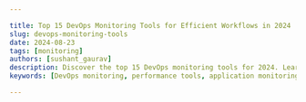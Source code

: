 ```yaml
---

title: Top 15 DevOps Monitoring Tools for Efficient Workflows in 2024
slug: devops-monitoring-tools
date: 2024-08-23
tags: [monitoring]
authors: [sushant_gaurav]
description: Discover the top 15 DevOps monitoring tools for 2024. Learn how to choose and implement the right solution for efficient workflows and improved performance.
keywords: [DevOps monitoring, performance tools, application monitoring, infrastructure monitoring, observability, SigNoz, open-source monitoring]

---
```


<head>
  <script
    type="application/ld+json"
    dangerouslySetInnerHTML={{ __html: JSON.stringify({
  "@context": "https://schema.org",
  "@type": "TechArticle",
  "headline": "Top 15 DevOps Monitoring Tools for Efficient Workflows in 2024",
  "alternativeHeadline": "Comprehensive Guide to Choosing and Implementing DevOps Monitoring Solutions",
  "author": {
    "@type": "Person",
    "name": "Sushant Gaurav"
  },
  "publisher": {
    "@type": "Organization",
    "name": "SigNoz",
    "logo": {
      "@type": "ImageObject",
      "url": "https://signoz.io/img/SigNozLogo-orange.svg"
    }
  },
  "datePublished": "2024-08-23T00:00:00Z",
  "dateModified": "2024-08-23T00:00:00Z",
  "mainEntityOfPage": {
    "@type": "WebPage",
    "@id": "https://signoz.io/guides/devops-monitoring-tools/"
  },
  "description": "Discover the top 15 DevOps monitoring tools for 2024. Learn how to choose and implement the right solution for efficient workflows and improved performance.",
  "keywords": "DevOps monitoring, performance tools, application monitoring, infrastructure monitoring, observability, SigNoz, open-source monitoring",
  "articleSection": "Technology",
  "inLanguage": "en",
  "isPartOf": {
    "@type": "Blog",
    "name": "SigNoz Blog",
    "url": "https://signoz.io/blog/"
  },
  "about": [
    {
      "@type": "Thing",
      "name": "DevOps",
      "description": "A set of practices that combines software development and IT operations"
    },
    {
      "@type": "Thing",
      "name": "Monitoring",
      "description": "The practice of observing and tracking the performance and health of software systems"
    },
    {
      "@type": "Thing",
      "name": "Observability",
      "description": "The ability to measure a system's current state based on the data it generates"
    }
  ],
  "mentions": [
    {
      "@type": "SoftwareApplication",
      "name": "SigNoz",
      "applicationCategory": "Monitoring Platform"
    },
    {
      "@type": "SoftwareApplication",
      "name": "Prometheus",
      "applicationCategory": "Monitoring Tool"
    },
    {
      "@type": "SoftwareApplication",
      "name": "Datadog",
      "applicationCategory": "Monitoring Platform"
    }
  ],
  "mainEntity": {
    "@type": "FAQPage",
    "mainEntity": [
      {
        "@type": "Question",
        "name": "What are the essential features of a good DevOps monitoring tool?",
        "acceptedAnswer": {
          "@type": "Answer",
          "text": "A good DevOps monitoring tool should include real-time data collection and analysis, customizable dashboards, alerting systems, integration capabilities with other DevOps tools, and scalability to handle growing infrastructure needs. Additionally, it should offer features like distributed tracing, log management, and application performance monitoring."
        }
      },
      {
        "@type": "Question",
        "name": "How do open-source monitoring tools compare to proprietary solutions?",
        "acceptedAnswer": {
          "@type": "Answer",
          "text": "Open-source tools like SigNoz and Prometheus offer cost-effective solutions with high customizability and community support. Proprietary tools like Datadog and New Relic often provide more comprehensive out-of-the-box features and dedicated support. The choice depends on your budget, technical expertise, and specific requirements."
        }
      },
      {
        "@type": "Question",
        "name": "Can DevOps monitoring tools help improve application performance?",
        "acceptedAnswer": {
          "@type": "Answer",
          "text": "Yes, DevOps monitoring tools can significantly improve application performance by providing insights into bottlenecks, resource usage, and user experience. They enable teams to identify and resolve issues quickly, optimize resource allocation, and make data-driven decisions for performance enhancements."
        }
      }
    ]
  },
  "tutorial": {
    "@type": "HowTo",
    "name": "How to Choose the Right DevOps Monitoring Tool",
    "step": [
      {
        "@type": "HowToStep",
        "name": "Assess Your Specific Needs",
        "text": "Begin by assessing your organization's infrastructure, application architecture, and monitoring objectives."
      },
      {
        "@type": "HowToStep",
        "name": "Consider the Learning Curve",
        "text": "Choose tools that strike the ideal balance between extensive features and usability."
      },
      {
        "@type": "HowToStep",
        "name": "Evaluate Integration Capabilities",
        "text": "Ensure that the tool works seamlessly with your current DevOps environment."
      },
      {
        "@type": "HowToStep",
        "name": "Compare Pricing Models",
        "text": "Consider both the initial costs and the long-term total cost of ownership."
      },
      {
        "@type": "HowToStep",
        "name": "Test Before Committing",
        "text": "Use free trials, demos, or open-source versions of the tools to assess their effectiveness in your specific setting."
      }
    ]
  }
}) }}
  />
</head>

DevOps monitoring technologies are critical for ensuring the efficiency and reliability of software delivery pipelines. As more firms adopt DevOps approaches, the need for effective monitoring solutions grows. This article reviews the top 15 DevOps monitoring tools for 2024, outlining their important features and providing advice on how to choose the best tool for your unique requirements.

## Quick Comparison of Top DevOps Monitoring Tools

To help you quickly grasp the key features and differences among the top 15 DevOps monitoring tools, a comparison table has been provided below.

| Tool | Type | Infrastructure Monitoring | Application Monitoring | Log Management | Alerting | Pricing Model |
| --- | --- | --- | --- | --- | --- | --- |
| SigNoz | Open-source, Full-stack monitoring | Yes | Yes | Yes | Yes | Free (Self-hosted), Paid (Cloud) |
| Prometheus | Open-source Monitoring | Yes | No | No | Yes | Free (Self-hosted) |
| Grafana | Open-source Visualization | Yes | Yes | No | Yes | Free (Open-source), Paid (Cloud) |
| Datadog | Cloud-based, Full-stack monitoring | Yes | Yes | Yes | Yes | Subscription-based |
| New Relic | Cloud-based, Full-stack observability | Yes | Yes | Yes | Yes | Subscription-based |
| Vultr | Cloud Infrastructure Provider | Yes | No | No | Yes | Pay-as-you-go |
| Linode (Akamai Connected Cloud) | Cloud Infrastructure Provider | Yes | No | No | No | Pay-as-you-go |
| AWS | Cloud Infrastructure & Services | Yes | Yes | Yes | Yes | Pay-as-you-go, Subscription-based |
| GCP | Cloud Infrastructure & Services | Yes | Yes | Yes | Yes | Pay-as-you-go, Subscription-based |
| Azure | Cloud Infrastructure & Services | Yes | Yes | Yes | Yes | Pay-as-you-go, Subscription-based |
| Kamatera | Cloud Infrastructure Provider | Yes | No | No | Yes | Pay-as-you-go |
| Hostwinds | Managed Cloud Hosting | Yes | No | No | Yes | Subscription-based |
| OVHcloud | Cloud Infrastructure Provider | Yes | No | No | Yes | Pay-as-you-go |
| Hetzner Cloud | Cloud Infrastructure Provider | Yes | No | No | Yes | Pay-as-you-go |
| Cloudways | Managed Cloud Hosting | Yes | No | No | Yes | Subscription-based |

Now let's dive deep into what DevOps monitoring involves and explore each tool in detail.

## What is DevOps Monitoring, and Why is it Important?

DevOps monitoring includes continuously measuring and analyzing the performance of applications, infrastructure, and processes throughout the software development process. It delivers real-time information about system health, application performance, and user experience, allowing teams to ensure the stability and reliability of their operations.

The benefits of DevOps monitoring are many, they enable:

1. Proactive Issue Detection: Recognizing possible problems before they become serious issues.
2. Faster Problem Resolution: Reducing downtime by swiftly identifying and resolving issues.
3. Increased Overall Efficiency: Streamline operations by monitoring workflows and finding bottlenecks.
4. Enhanced Productivity: By avoiding disruptions, teams can focus on innovation rather than firefighting.

### Types of DevOps Monitoring

DevOps monitoring encompasses various techniques to track and measure the performance and health of applications, infrastructure, and processes. Here are some key types:

1. Infrastructure Monitoring: This includes monitoring server health, network performance, and resource use to ensure that your basic systems run smoothly and without interruption.
2. Application Performance Monitoring (APM): APM measures application response times, error rates, and user experience metrics to provide insights into how applications function in real-world scenarios.
3. Log Monitoring: This section examines system logs to help with troubleshooting and improve security. Log monitoring aids in the diagnosis and prevention of security breaches by spotting patterns and anomalies.
4. End-User Experience Monitoring: This assesses application performance from the user's perspective, ensuring that services match their expectations and provide a great experience.

## Key Features to Look for in DevOps Monitoring Tools

When selecting a DevOps monitoring tool, it is important to examine features that are appropriate for your organization's needs and scalability.

Some of the most important characteristics to prioritize can be:

- Real-Time Data Collection and Analysis: Select tools that provide rapid insights into your systems and applications, allowing you to solve problems as they develop.
- Customizable Dashboards and Visualizations: Ensure the tool offers flexible and intuitive options for viewing and analyzing your data, allowing you to tailor the monitoring experience to meet your specific needs.
- Alerting and Notification Systems: A reliable alert mechanism is critical for early issue detection and response, allowing you to manage hazards before they increase.
- Integration Capabilities: The monitoring tool should function smoothly with your current DevOps toolchain, ensuring smooth workflows and data transfer between systems.
- Scalability: Choose a solution that can scale with your infrastructure and data volumes, accommodating future growth without compromising performance.

## Top 15 DevOps Monitoring Tools for 2024

So far we have discussed monitoring and its importance in terms of DevOps. Let us now discuss the top DevOps monitoring tools to consider in 2024, they include:

### 1. SigNoz (Open-Source, Full-stack Monitoring)

<Figure src="/img/guides/2024/08/devops-monitoring-tools-image.webp" alt="SigNoz" caption="SigNoz" /> 

[SigNoz](https://signoz.io/) is an open-source application performance monitoring (APM) and observability platform designed to help you monitor and debug your applications. SigNoz is designed with a focus on providing visibility into the performance of your infrastructure and applications.  

- Key Features:
    - Ingest Data: Ingest data from 50+ sources — send your data and start monitoring.
    - Distributed Tracing: It tracks requests as they flow through services, providing deep insights into the performance of your microservices architecture.
    - Metrics Monitoring: It collects and visualizes system metrics like CPU, memory, and disk usage in real-time.
    - Log Management: It centralizes log data for easier troubleshooting and analysis.
    - Correlated Signals: Correlated logs, metrics and traces for much richer context while debugging.
        
        <Figure src="/img/guides/2024/08/devops-monitoring-tools-image%201.webp" alt="image.webp" caption="image.webp" />
        
    - Custom Dashboards: It allows for personalized views of your data, making it easier to monitor key metrics.
    - SigNoz Cloud: It offers a quick and easy deployment process with managed hosting and it also eliminates the need for on-premise setup.
- Best For:
    - It is best suited for organizations looking for a comprehensive, cost-effective, and open-source alternative to proprietary APM solutions with a native opentelemetry support.
- Community Support:
    - It is an emerging tool, and SigNoz has a growing community. It has active forums, GitHub issues, and documentation, and a <a href="https://www.notion.so/Article-Content-ab69feae6ba74eab991aa3247322802a?pvs=21" rel="noopener noreferrer nofollow" target="_blank">slack community</a> of over 4000+ people.
- Performance:
    - SigNoz performs well in monitoring and tracing, especially for microservices architectures. However, as with any newer tool, it may have performance limitations in extremely large or complex environments.
- Pricing:
    - Being open-source, SigNoz is free to use, but costs can accrue from the infrastructure needed to run it. SigNoz Cloud offers a managed service with pricing tiers based on usage.
- Common Problems:
    - SigNoz does not have the same out of the box support like other costly proprietary solutions.

### 2. Prometheus (Open-Source, System Monitoring and Alerting)

<Figure src="/img/guides/2024/08/devops-monitoring-tools-image%202.webp" alt="Prometheus" caption="Prometheus (credits: prometheus.io)" />


<a href="https://prometheus.io/" rel="noopener noreferrer nofollow" target="_blank">Prometheus</a> is a leading open-source monitoring and alerting toolkit, primarily designed for reliability and scalability. It’s widely used in the DevOps community for collecting and querying metrics from various systems, and it integrates seamlessly with cloud-native architectures.

- Key Features:
    - Multidimensional Data Model: It allows capturing rich, high-dimensional data for detailed analysis.
    - PromQL: It is a powerful query language for aggregating and analyzing time-series data.
    - Built-in Alerting: It supports defining alerting rules and sending notifications based on metric thresholds.
    - Service Discovery: It automatically discovers targets from cloud providers, Kubernetes, and more.
    - Wide Ecosystem: Prometheus supports a vast array of exporters, enabling monitoring for virtually any system or application.
- Best For:
    - It is best suited for organizations seeking a highly scalable and reliable monitoring solution, particularly for containerized and microservices architectures.
- Community Support:
    - Prometheus has a large and active community, with comprehensive documentation, forums, and numerous tutorials available. The community also contributes to a wide array of exporters and integrations.
- Performance:
    - It is known for its robustness and ability to handle large-scale systems with high performance. However, storage can become a challenge in very large setups, often requiring integration with long-term storage solutions.
- Pricing:
    - As an open-source tool, Prometheus is free to use. Costs are associated with the infrastructure required to run Prometheus and any additional tools for long-term storage or high availability.
- Common Problems:
    - It has a steep learning curve, especially in mastering PromQL and configuring alerting rules. Apart from this, handling high cardinality metrics can lead to performance issues.
- Potential Drawback:
    - Prometheus is not a “plug-and-play” solution; it requires significant setup and maintenance and may need additional tools for long-term storage and scaling.

### 3. Grafana (Open-Source, Visualization and Monitoring)

<Figure src="/img/guides/2024/08/devops-monitoring-tools-image%203.webp" alt="Grafana" caption="Grafana (credits: grafana)" />


<a href="https://grafana.com/" rel="noopener noreferrer nofollow" target="_blank">Grafana</a> is a versatile open-source platform for monitoring and observability. It’s primarily known for its powerful and flexible dashboard capabilities, allowing users to visualize data from various sources in a unified interface.

- Key Features:
    - Customizable Dashboards: It supports a wide range of visualization types, from time-series graphs to heatmaps.
    - Data Source Flexibility: It integrates with a variety of data sources, including Prometheus, Elasticsearch, and InfluxDB.
    - Alerting: It allows setting up alerts that trigger when metrics meet specific conditions.
    - Plugin Ecosystem: A large community-driven plugin ecosystem that extends Grafana’s capabilities with additional visualizations, data sources, and tools.
- Best For:
    - It is best suited for organizations looking to build custom dashboards tailored to their unique needs.
- Community Support:
    - Grafana has a vast community with extensive resources, including forums, official documentation, and a marketplace of plugins. It’s widely adopted, which means there’s a wealth of knowledge and third-party support available.
- Performance:
    - It generally performs well, though it can become resource-intensive when handling very large datasets or complex dashboards.
- Pricing:
    - Grafana is free as an open-source tool, but there are enterprise offerings with advanced features, support, and managed hosting.
- Common Problems:
    - Complexity in configuring data sources and designing dashboards for beginners. Performance issues can arise with complex queries or when displaying data from multiple sources in real time.
- Potential Drawback:
    - While it excels at visualization, Grafana is not a full-stack monitoring solution. It often needs to be paired with other tools for a complete monitoring setup.

### 4. Datadog (SaaS, Full-Stack Monitoring and Security)

<Figure src="/img/guides/2024/08/devops-monitoring-tools-image%204.webp" alt="Datadog" caption="Datadog (credits: datadoghq)" />


<a href="https://www.datadoghq.com/" rel="noopener noreferrer nofollow" target="_blank">Datadog</a> is a cloud-native, SaaS-based monitoring and security platform that provides full-stack observability for infrastructure, applications, and logs. It’s designed to offer comprehensive monitoring capabilities in a single, easy-to-use platform.

- Key Features:
    - Infrastructure Monitoring: It monitors cloud environments, on-premises systems, and hybrid setups.
    - Application Performance Monitoring (APM): It tracks application performance with distributed tracing and real-time analytics.
    - Log Management: It collects, searches, and analyzes logs with powerful querying capabilities.
    - Security Monitoring: It detects security threats across your environment with real-time alerting.
    - AI-powered Anomaly Detection: It uses machine learning to detect unusual patterns in your metrics and logs.
- Best For:
    - It is best suited for organizations looking for a comprehensive, easy-to-use monitoring solution with extensive cloud and on-premises integration.
- Community Support:
    - Datadog has strong support through its extensive documentation, customer support, and an active user community. There are also numerous integrations and third-party tools available.
- Performance:
    - Datadog is known for its high performance and reliability, though the sheer volume of data it can process might require careful management to avoid high costs.
- Pricing:
    - Datadog operates on a SaaS pricing model, with costs scaling based on the number of hosts, containers, and the volume of logs and metrics processed. Pricing can become expensive as you scale, especially with multiple modules in use.
- Common Problems:
    - The pricing model can be complex and costly for large environments. Additionally, some users report that while Datadog is feature-rich, it can be overwhelming to configure and navigate.
- Potential Drawback:
    - Cost can quickly escalate, particularly for larger organizations with extensive monitoring needs. Additionally, being a SaaS solution, there’s less flexibility compared to open-source tools.

### 5. New Relic (SaaS, Full-Stack Observability)

<Figure src="/img/guides/2024/08/devops-monitoring-tools-image%205.webp" alt="New Relic" caption="New Relic (credits: newrelic)" />


<a href="https://newrelic.com/" rel="noopener noreferrer nofollow" target="_blank">New Relic</a> offers a full-stack observability platform that provides real-time performance insights across applications, infrastructure, and logs. It’s designed to help organizations monitor and improve their software performance, delivering deep visibility into the health of their systems.

- Key Features:
    - Full-Stack Observability: It monitors applications, infrastructure, logs, and more within a unified platform.
    - Distributed Tracing: It provides end-to-end visibility into application performance, helping to identify and resolve issues quickly.
    - AI-driven Insights: It utilized AI to detect anomalies and provide insights into performance issues.
    - Custom Dashboards and Alerts: It allow creating custom views and alerts based on performance metrics.
    - Real-time Performance Metrics: It delivers real-time analytics and reporting, supporting data-driven decision-making.
- Best For:
    - It is best suited for enterprises that need a comprehensive observability solution with advanced analytics and AI-driven insights.
- Community Support:
    - New Relic has a strong community and customer support, with extensive documentation, forums, and a wide range of integrations. The platform is widely adopted, providing ample resources for learning and troubleshooting.
- Performance:
    - It is known for its robust performance and scalability, New Relic can handle large environments with complex monitoring needs. However, it can be resource-intensive, especially with extensive data collection.
- Pricing:
    - New Relic follows a usage-based pricing model, which can become expensive depending on the volume of data ingested and the number of users. There are also various tiers offering different levels of service.
- Common Problems:
    - Complexity in navigating the platform, especially for new users. The cost can become prohibitive for larger environments, and some users report challenges in customizing the platform to their specific needs.
- Potential Drawback:
    - High cost, particularly as you scale and use more features. The platform’s depth and complexity might also require a steep learning curve for new users.

### 6. Vultr (Cloud Infrastructure, Monitoring as a Service)

<Figure src="/img/guides/2024/08/devops-monitoring-tools-image%206.webp" alt="Vultr" caption="Vultr (credits: vultr)" />


<a href="https://www.vultr.com/" rel="noopener noreferrer nofollow" target="_blank">Vultr</a> provides cloud infrastructure services, including computing, storage, and networking. It offers a built-in monitoring solution that allows users to track the performance of their instances and applications deployed on Vultr's cloud.

- Key Features:
    - Real-Time Monitoring: It tracks CPU, memory, and disk usage of instances in real-time.
    - Automated Alerts: It sends notifications when resources exceed defined thresholds.
    - Customizable Dashboards: It allows users to create personalized views of their infrastructure.
    - Integration with Third-Party Tools: It can be integrated with other monitoring tools like Prometheus or Grafana for advanced analytics.
- Best For:
    - It is best suited for users who have deployed their infrastructure on Vultr and need an integrated monitoring solution.
    - Suited for small to medium-sized businesses looking for a straightforward cloud monitoring service.
- Community Support:
    - Vultr has a growing community, with support through forums, documentation, and a support ticket system. However, it's less extensive than some larger platforms.
- Performance:
    - It performs well for monitoring cloud instances but may be limited in features compared to dedicated monitoring tools. Suitable for basic monitoring needs.
- Pricing:
    - Monitoring is included as part of the Vultr cloud service, with costs based on the cloud resources used. Additional costs might arise if integrating with third-party tools.
- Common Problems:
    - Some users may find the built-in monitoring capabilities too basic, requiring additional tools for more detailed analysis. There can also be limitations in scaling and customization.
- Potential Drawback:
    - It is limited to Vultr’s ecosystem, making it less versatile for multi-cloud or on-premises environments.

### 7. Linode (Cloud Infrastructure, Monitoring as a Service)

<Figure src="/img/guides/2024/08/devops-monitoring-tools-image%207.webp" alt="Linode" caption="Linode (credits: linode)" />


<a href="https://www.linode.com/" rel="noopener noreferrer nofollow" target="_blank">Linode</a> is now part of Akamai Connected Cloud and offers cloud computing services along with integrated monitoring solutions. Users can monitor the performance and health of their virtual machines and applications directly from the Linode platform.

- Key Features:
    - Resource Monitoring: It tracks the usage of CPU, memory, and network resources on Linode instances.
    - Automatic Alerts: It provides notifications when resource usage exceeds defined limits.
    - API Access: It enables users to programmatically access monitoring data for automation and integration.
    - Multi-Cloud Integration: It allows monitoring across Linode and other cloud platforms for hybrid setups.
- Best For:
    - It is best suited for small to medium-sized businesses using Linode for cloud services and looking for a simple, integrated monitoring solution.
    - It is also suited for developers and startups who need affordable cloud infrastructure with built-in monitoring.
- Community Support:
    - Linode has a strong and active community, with extensive documentation, forums, and support. As part of Akamai, additional resources are available for broader cloud solutions.
- Performance:
    - It provides reliable performance for monitoring Linode instances, though it may lack the depth and granularity offered by more specialized monitoring tools.
- Pricing:
    - Monitoring is included with Linode’s services, making it cost-effective. Additional costs might apply for more advanced features or third-party integrations.
- Common Problems:
    - Some users may find the monitoring features limited in comparison to standalone tools. Scaling and customizability might also be concerns for larger deployments.
- Potential Drawback:
    - Primarily tied to Linode’s ecosystem, which might not be ideal for users with multi-cloud or diverse infrastructure needs.

### 8. AWS or Amazon Web Services (Cloud Infrastructure, Full-stack Monitoring)

<Figure src="/img/guides/2024/08/devops-monitoring-tools-image%208.webp" alt="AWS" caption="AWS (credits: aws.amazon)" />


<a href="https://aws.amazon.com/" rel="noopener noreferrer nofollow" target="_blank">AWS</a> offers a comprehensive suite of monitoring services, including Amazon CloudWatch, AWS X-Ray, and AWS CloudTrail. These tools provide extensive monitoring, logging, and tracing capabilities for applications and infrastructure deployed on AWS.

- Key Features:
    - Amazon CloudWatch: It provides monitoring for AWS resources and applications, including metrics, logs, and events.
    - AWS X-Ray: It offers distributed tracing for microservices applications, helping to identify performance bottlenecks.
    - AWS CloudTrail: It tracks user activity and API usage across your AWS environment, enhancing security and compliance.
    - Integration with AWS Services: It can seamlessly integrate with other AWS services for comprehensive monitoring and automation.
- Best For:
    - It is best suited for enterprises and developers deeply integrated with the AWS ecosystem, seeking a full-stack monitoring solution tailored for AWS.
- Community Support:
    - AWS has a vast and active community, with extensive documentation, forums, user groups, and support options. Third-party support and resources are also widely available.
- Performance:
    - It is known for high performance and scalability, and AWS’s monitoring tools are robust enough to handle large-scale, complex environments. However, managing and optimizing these tools can require expertise.
- Pricing:
    - AWS monitoring tools follow a pay-as-you-go model, with costs based on the number of metrics, logs, and traces collected. Costs can rise significantly with extensive usage.
- Common Problems:
    - Complexity in managing and configuring monitoring services, especially in large environments. Costs can also become prohibitive if not carefully managed.
- Potential Drawback:
    - AWS’s tools are best suited for users heavily invested in the AWS ecosystem, potentially limiting flexibility in multi-cloud or hybrid environments.

### 9. GCP or Google Cloud Platform (Cloud Infrastructure, Full-Stack Monitoring)

<Figure src="/img/guides/2024/08/devops-monitoring-tools-image%209.webp" alt="Google Cloud Platform" caption="Google Cloud Platform (credits: cloud.google)" />


<a href="https://cloud.google.com/" rel="noopener noreferrer nofollow" target="_blank">Google Cloud Platform</a> provides integrated monitoring, logging, and tracing solutions through services like Google Cloud Monitoring, Cloud Logging, and Cloud Trace. These tools offer comprehensive visibility into the performance and health of applications and infrastructure hosted on GCP.

- Key Features:
    - Google Cloud Monitoring: It monitors the performance of GCP resources and applications with real-time metrics and dashboards.
    - Cloud Logging: It provides centralized log management for better troubleshooting and analysis.
    - Cloud Trace: It offers distributed tracing for applications, helping to identify latency issues and optimize performance.
    - Integration with GCP Services: It works seamlessly with other GCP services for a cohesive monitoring experience.
- Best For:
    - It is best suited for organizations using Google Cloud as their primary cloud provider, needing integrated monitoring solutions that align with GCP’s services.
- Community Support:
    - GCP has a strong community, with extensive documentation, support forums, and a large ecosystem of third-party tools and integrations. Google’s developer resources also provide extensive learning materials.
- Performance:
    - GCP’s monitoring tools are designed for high performance and scalability, making them suitable for both small-scale and enterprise-level environments.
- Pricing:
    - Pricing is based on the volume of metrics, logs, and traces collected. GCP offers competitive pricing, but costs can increase with extensive monitoring needs.
- Common Problems:
    - Complexity in configuring and managing monitoring services, especially in large or multi-cloud environments. Users may also face challenges in balancing costs with the level of monitoring required.
- Potential Drawback:
    - Best suited for GCP environments, with limited versatility in multi-cloud or on-premises setups.

### 10. Microsoft Azure (Cloud Infrastructure, Full-Stack Monitoring)

<Figure src="/img/guides/2024/08/devops-monitoring-tools-image%2010.webp" alt="Azure" caption="Azure (credits: azure.microsoft)" />


<a href="https://azure.microsoft.com/" rel="noopener noreferrer nofollow" target="_blank">Microsoft Azure</a> provides comprehensive monitoring and management tools through services like Azure Monitor, Azure Log Analytics, and Azure Application Insights. These tools enable users to monitor the performance and health of their applications and infrastructure hosted on Azure.

- Key Features:
    - Azure Monitor: It offers full-stack monitoring across Azure resources, with real-time metrics, alerts, and dashboards.
    - Azure Log Analytics: It centralizes log management and enables powerful querying and analytics.
    - Azure Application Insights: It provides application performance monitoring, including distributed tracing and user behaviour analysis.
    - Integration with Azure Services: It can be integrated seamlessly with other Azure services, offering a unified monitoring experience.
- Best For:
    - It is best suited for enterprises and developers using Microsoft Azure as their primary cloud provider, and looking for integrated monitoring solutions.
- Community Support:
    - Azure has a vast and active community, with comprehensive documentation, forums, user groups, and extensive support options. Third-party integrations and tools are also widely available.
- Performance:
    - Azure’s monitoring tools are designed for high performance, with the ability to scale across large environments. However, like other cloud providers, optimizing performance can require expertise.
- Pricing:
    - Azure monitoring tools follow a pay-as-you-go model, with costs based on the volume of data processed. Pricing is competitive, but costs can increase with extensive usage.
- Common Problems:
    - Complexity in managing and configuring monitoring services, particularly in large-scale environments. Costs can become significant if not carefully managed.
- Potential Drawback:
    - Best suited for Azure-centric environments, which might limit flexibility in multi-cloud or hybrid setups.

### 11. Kamatera (Cloud Infrastructure, Monitoring as a Service)

<Figure src="/img/guides/2024/08/devops-monitoring-tools-image%2011.webp" alt="Kamaters" caption="Kamaters (credits: kamatera)" />


<a href="https://www.kamatera.com/" rel="noopener noreferrer nofollow" target="_blank">Kamatera</a> offers cloud infrastructure services, including cloud servers, storage, and networking. It provides built-in monitoring solutions to track the performance and health of resources deployed on the Kamatera cloud platform.

- Key Features:
    - Real-Time Monitoring: It tracks CPU, memory, disk, and network usage of cloud instances in real-time.
    - Automated Alerts: It sends notifications when resource usage exceeds predefined thresholds.
    - Customizable Dashboards: It allows users to create personalized views of their infrastructure.
    - API Access: It enables integration with third-party monitoring tools for advanced analytics.
- Best For:
    - It is best suited for small to medium-sized businesses using Kamatera for cloud infrastructure need a simple, integrated monitoring solution. It is also ideal for users looking for affordable cloud services with basic monitoring capabilities.
- Community Support:
    - Kamatera’s community is smaller compared to larger cloud providers, but it offers solid documentation, forums, and support channels for users.
- Performance:
    - It is suitable for monitoring cloud instances, though it may lack the advanced features and scalability of dedicated monitoring tools. Best for basic monitoring needs.
- Pricing:
    - Monitoring is included with Kamatera’s services, making it cost-effective. Additional costs might arise if integrating with third-party tools.
- Common Problems:
    - Some users may find the built-in monitoring features too basic, requiring additional tools for more detailed analysis. Scaling and customizability might also be concerns for larger deployments.
- Potential Drawback:
    - It is limited to Kamatera’s ecosystem which makes it less versatile for multi-cloud or on-premises environments.

### 12. Hostwinds (Cloud Infrastructure, Monitoring as a Service)

<Figure src="/img/guides/2024/08/devops-monitoring-tools-image%2012.webp" alt="Hostwinds" caption="Hostwinds (credits: hostwinds)" />


<a href="https://www.hostwinds.com/" rel="noopener noreferrer nofollow" target="_blank">Hostwinds</a> provides cloud hosting services with built-in monitoring tools. These tools help users track the performance and health of their virtual servers and applications hosted on the Hostwinds platform.

- Key Features:
    - Resource Monitoring: It tracks CPU, memory, disk, and network usage of cloud instances.
    - Automated Alerts: It sends notifications when resource usage exceeds predefined thresholds.
    - Custom Dashboards: It allows users to create personalized views and reports of their infrastructure.
    - Third-Party Integration: It can be integrated with other monitoring tools for advanced analytics.
- Best For:
    - It is best suited for small to medium-sized businesses using Hostwinds for cloud hosting and needing basic monitoring capabilities. It is also ideal for users looking for affordable hosting services with integrated monitoring.
- Community Support:
    - Hostwinds has a smaller community compared to larger cloud providers, but it offers decent documentation and support channels.
- Performance:
    - Adequate for monitoring cloud instances, though it may lack the depth and scalability of more specialized tools. Best for straightforward monitoring needs.
- Pricing:
    - Monitoring is included as part of the Hostwinds service, with costs primarily based on the cloud resources used. Additional costs may apply for more advanced features or integrations.
- Common Problems:
    - Some users may find the built-in monitoring features too basic, requiring third-party tools for more detailed analysis. There can also be limitations in customization and scalability.
- Potential Drawback:
    - Primarily tied to Hostwinds’ ecosystem, which may limit versatility for users with multi-cloud or on-premises needs.

### 13. OVHcloud (Cloud Infrastructure, Full-Stack Monitoring)

<Figure src="/img/guides/2024/08/devops-monitoring-tools-image%2013.webp" alt="OVHcoud" caption="OVHcoud (credits: ovhcloud)" />


<a href="https://www.ovhcloud.com/en-in/" rel="noopener noreferrer nofollow" target="_blank">OVHcloud</a> provides cloud infrastructure services along with integrated monitoring solutions. Users can monitor the performance and health of their cloud resources, including servers, storage, and networking.

- Key Features:
    - Resource Monitoring: It tracks CPU, memory, disk, and network usage across cloud instances.
    - Automated Alerts: It notifies users when resource usage exceeds predefined thresholds.
    - Customizable Dashboards: It allows users to create personalized views and reports of their infrastructure.
    - API Access: It enables integration with third-party monitoring tools for advanced analytics.
- Best For:
    - It is best suited for enterprises and businesses using OVHcloud for cloud infrastructure that needs comprehensive monitoring solutions. It can also be used by users looking for a European-based cloud provider with robust monitoring capabilities.
- Community Support:
    - OVHcloud has a strong community, with extensive documentation, forums, and support channels. It’s particularly popular in Europe, offering local resources and support.
- Performance:
    - OVHcloud’s monitoring tools perform well for monitoring large and complex environments. However, optimizing and scaling the tools may require additional expertise.
- Pricing:
    - Monitoring is included with OVHcloud services, with costs based on the volume of resources used. Additional costs may apply for advanced features or third-party integrations.
- Common Problems:
    - Some users may find the platform complex to manage, particularly when configuring monitoring for large deployments. There may also be limitations in customization and scalability.
- Potential Drawback:
    - It is primarily suited for OVHcloud environments, which might limit flexibility for users with multi-cloud or hybrid setups.

### 14. Hetzner Cloud (Cloud Infrastructure, Monitoring as a Service)

<Figure src="/img/guides/2024/08/devops-monitoring-tools-image%2014.webp" alt="Hetzner Cloud" caption="Hetzner Cloud (credits: hetzner)" />


<a href="https://www.hetzner.com/cloud/" rel="noopener noreferrer nofollow" target="_blank">Hetzner Cloud</a> offers cloud infrastructure services along with built-in monitoring solutions. Users can monitor the performance and health of their virtual servers and applications hosted on Hetzner’s platform.

- Key Features:
    - Resource Monitoring: It tracks CPU, memory, disk, and network usage across cloud instances.
    - Automated Alerts: It sends notifications when resource usage exceeds predefined thresholds.
    - Customizable Dashboards: It allows users to create personalized views and reports of their infrastructure.
    - API Access: It provides integration with third-party monitoring tools for advanced analytics.
- Best For:
    - It is best suited for small to medium-sized businesses using Hetzner Cloud for hosting and needing basic monitoring capabilities. It can also be used by users looking for affordable cloud services with integrated monitoring.
- Community Support:
    - Hetzner has a dedicated community, particularly strong in Europe, with solid documentation, forums, and support channels. It’s known for its affordability and reliability.
- Performance:
    - Adequate for monitoring cloud instances, though it may lack the depth and granularity of more specialized tools. Best for straightforward monitoring needs.
- Pricing:
    - Monitoring is included with Hetzner Cloud services, making it cost-effective. Additional costs might arise for advanced features or third-party integrations.
- Common Problems:
    - Some users may find the monitoring features too basic, requiring additional tools for more detailed analysis. There can also be limitations in customization and scalability.
- Potential Drawback:
    - Primarily tied to Hetzner’s ecosystem, it is less versatile for multi-cloud or on-premises environments.

### 15. Cloudways (Managed Cloud Hosting, Monitoring as a Service)

<Figure src="/img/guides/2024/08/devops-monitoring-tools-image%2015.webp" alt="Cloudways" caption="Cloudways (credits: cloudways)" />


<a href="https://www.cloudways.com/en/" rel="noopener noreferrer nofollow" target="_blank">Cloudways</a> provides managed cloud hosting services with integrated monitoring tools. The platform simplifies cloud hosting by managing infrastructure while offering monitoring solutions to track the performance and health of hosted applications.

- Key Features:
    - Resource Monitoring: It tracks CPU, memory, disk, and network usage across hosted applications.
    - Real-Time Alerts: It sends notifications when resource usage exceeds predefined thresholds.
    - Customizable Dashboards: It allows users to create personalized views and reports of their infrastructure.
    - Integration with Third-Party Tools: It can be integrated with advanced monitoring tools for more detailed analytics.
- Best For:
    - It is best suited for businesses and developers looking for managed cloud hosting with integrated monitoring capabilities. It can also be used by users who prefer a hands-off approach to cloud infrastructure management while maintaining visibility into performance.
- Community Support:
    - Cloudways has a supportive community, with comprehensive documentation, forums, and a robust knowledge base. It’s particularly favoured by developers and small businesses.
- Performance:
    - Provides reliable performance for monitoring hosted applications, though the level of detail may not match standalone monitoring tools. Best for users seeking managed services.
- Pricing:
    - Monitoring is included with Cloudways’ managed hosting plans, with costs based on the selected plan. Pricing is competitive, but additional costs may apply for third-party integrations.
- Common Problems:
    - Some users may find the built-in monitoring features limited, requiring additional tools for more comprehensive analysis. There can also be challenges in customizing and scaling monitoring capabilities.
- Potential Drawback:
    - Primarily suited for users who want managed hosting, which might limit flexibility for those needing more control over their infrastructure and monitoring solutions.

## Lesser-Known DevOps Monitoring Tools

The DevOps tools that we have discussed above are industry leaders but several lesser-known DevOps monitoring tools can also offer valuable features depending on specific needs. These tools might not be as widely adopted but can provide unique benefits for certain use cases.

### 1. Netdata (Open-source, Real-time monitoring)

<a href="https://www.netdata.cloud/" rel="noopener noreferrer nofollow" target="_blank">Netdata</a> offers real-time performance and health monitoring for systems and applications. It provides detailed insights with minimal resource consumption.

- Key Features: High-frequency data collection, real-time monitoring, easy setup.
- Best For: Small to medium businesses looking for real-time insights without heavy resource overhead.
- Drawbacks: Limited long-term data retention and historical analysis.

<Figure src="/img/guides/2024/08/devops-monitoring-tools-image%2016.webp" alt="Netdata" caption="Netdata (credits: netdata.cloud)" />

### 2. Cabot (Open-source, Monitoring and Alerting)

<a href="https://www.cabotsolutions.com/" rel="noopener noreferrer nofollow" target="_blank">Cabot</a> is a self-hosted monitoring and alerting platform that provides status checks, metrics monitoring, and alerts via multiple channels.

- Key Features: Integration with various data sources, customizable alerts, self-hosted.
- Best For: Teams that need a simple, self-hosted alerting solution.
- Drawbacks: Not as feature-rich or scalable as more prominent monitoring solutions.

<Figure src="/img/guides/2024/08/devops-monitoring-tools-image%2017.webp" alt="Catbot" caption="Catbot (credits: cabotsolutions)" />


### 3. Thanos (Open-source, Distributed monitoring)

<a href="https://thanos.io/" rel="noopener noreferrer nofollow" target="_blank">Thanos</a> extends Prometheus into a globally scalable, long-term monitoring solution with multi-cloud and cross-cluster support.

- Key Features: Prometheus compatibility, scalability, global view of metrics.
- Best For: Organizations already using Prometheus looking for scalability and long-term storage.
- Drawbacks: Complexity in setup and management.

<Figure src="/img/guides/2024/08/devops-monitoring-tools-image%2018.webp" alt="Thanos" caption="Thanos (credits: thanos.io)" />


### 4. Uptime Kuma (Open-source, Uptime monitoring)

<a href="https://uptime.kuma.pet/" rel="noopener noreferrer nofollow" target="_blank">Uptime Kuma</a> is a self-hosted monitoring tool for website and service uptime. It is lightweight and easy to set up, providing simple and effective monitoring.

- Key Features: Uptime monitoring, customizable notifications, simple dashboard.
- Best For: Small businesses or developers needing basic uptime monitoring.
- Drawbacks: Limited uptime monitoring, lacks advanced features like metrics or log management.

<Figure src="/img/guides/2024/08/devops-monitoring-tools-image%2019.webp" alt="Uptime Kuma" caption="Uptime Kuma (credits: uptime.kuma.pet)" />


## How to Choose the Right DevOps Monitoring Tool

When selecting the most suitable DevOps monitoring tool, you need to take a strategic approach:

1. Assess Your Specific Needs: Begin by assessing your organization's infrastructure, application architecture, and monitoring objectives. Understand what you need to monitor—whether it's infrastructure, applications, logs, or end-user experience—and prioritize these requirements in your tool selection.
2. Considering the Learning Curve: Choose tools that strike the ideal balance between extensive features and usability. A steep learning curve may hinder uptake and reduce the tool's efficacy. Choose tools with extensive documentation, community support, and a user-friendly interface.
3. Evaluate Integration Capabilities: Ensure that the tool works seamlessly with your current DevOps environment, which includes CI/CD pipelines, version control systems, and other automation tools. This integration is critical for developing a unified monitoring approach that extends throughout the software development lifecycle.
4. Compare Pricing Models: Consider both the initial costs and the long-term total cost of ownership. Consider the cost structure—whether subscription-based, usage-based, or one-time purchase—and how it fits within your budget and scalability requirements.
5. Test Before Committing: Use free trial, demo, or open-source versions of the tools to assess their effectiveness in your specific setting. Testing helps you to evaluate the tool's capabilities, usability, and compatibility with your existing systems before making a final decision.

## Best Practices for Implementing DevOps Monitoring

To completely use the possibilities of your chosen monitoring technology, follow these best practices:

1. Begin with clear monitoring objectives and KPIs: Define success by establishing clear monitoring goals and identifying key performance indicators (KPIs) that are consistent with your business objectives. These metrics can help you plan your monitoring strategy and assess its performance.
2. Implement a Centralized Monitoring Strategy: Centralize your monitoring efforts to achieve consistent results across teams and projects. A unified strategy improves data correlation and allows for faster issue detection and resolution throughout your whole infrastructure.
3. Automate Monitoring Processes: Whenever possible, automate your monitoring procedures to eliminate manual effort and the danger of human error. Automation aids in continual monitoring, enabling you to swiftly discover and respond to issues as they arise.
4. Review and Update Monitoring Configurations regularly: Your monitoring configurations should change along with your infrastructure and applications. Regularly examine and update your settings to ensure that they are still relevant to your current needs and can adapt to new challenges and technology.
5. Promote a Culture of Continuous Improvement: Encourage a culture of continuous development by routinely examining monitoring data to discover opportunities for improvement.

## SigNoz: A Comprehensive Open-Source DevOps Monitoring Solution

[SigNoz](https://signoz.io/) with native support for opentelemetry offers an effective alternative to old proprietary monitoring tools, providing a feature-rich, open-source platform geared to modern DevOps requirements.

<Figure src="/img/guides/2024/08/devops-monitoring-tools-image%2020.webp" alt="image.webp" caption="image.webp" />

Some of the key features of SigNoz include:

- Distributed Tracing: Gain end-to-end visibility into complex systems by tracking requests as they flow through your microservices architecture, allowing you to identify bottlenecks and optimize performance.
- Metrics Monitoring: Track system and application performance with detailed metrics, including resource utilization, response times, and other vital indicators.
- Log Management: Centralize your log data for easy analysis and troubleshooting, allowing you to identify patterns, diagnose problems, and keep a record of system activities.
- Ease of Deployment: With the SigNoz Cloud service, you can easily install and configure the platform, minimizing setup time and allowing for faster time-to-value.

<GetStartedSigNoz />

SigNoz addresses some of the most common DevOps monitoring problems by giving a unified platform for observability, decreasing tool expansion, and providing a low-cost solution for enterprises of all sizes.

## Future Trends in DevOps Monitoring

As DevOps processes expand, monitoring tools advance to meet new challenges and opportunities. Here are some emerging trends that will improve monitoring:

1. Integration of AI and Machine Learning: Expect an increase in solutions that use AI and machine learning to perform predictive analytics and automated remediation. These skills will allow teams to foresee possible difficulties and automatically handle them, reducing downtime and manual involvement.
2. Shift Towards Observability: Monitoring solutions are increasingly emphasizing observability, which goes beyond standard monitoring to provide a more comprehensive insight into system activity. This growth underscores the demand for deeper insights and the ability to troubleshoot complicated, dynamic environments.
3. DevSecOps Integration: As security becomes a more important element of the DevOps pipeline, monitoring technologies will expand to include more comprehensive security monitoring capabilities. This integration will enable teams to detect and respond to security risks more effectively, ensuring that security is an ongoing component of the development process.
4. Addressing Edge Computing Challenges: As edge computing grows, new monitoring tools will appear to address the special difficulties of resource-constrained and dispersed environment monitoring. These tools must retain low overhead and great speed while offering visibility across distributed nodes.

## Key Takeaways

- Reliable and efficient software delivery pipelines depend on DevOps monitoring.
- Select solutions that provide scalability, smooth integration with your current DevOps stack, and end-to-end visibility.
- To cover every facet of your system, combine application, user experience, and infrastructure monitoring.
- To stay up to speed with changing organizational requirements and technological advancements, periodically examine and adjust your monitoring plan.
- SigNoz and other open-source programs provide affordable, configurable substitutes for proprietary tools, providing flexibility and control.

## FAQs

### What is the difference between monitoring and observability in DevOps?

Monitoring involves monitoring predetermined parameters and creating warnings for known issues. In contrast, observability is concerned with understanding a system's internal status based on the data it creates, allowing teams to investigate, troubleshoot, and address unforeseen difficulties by asking new questions and interpreting the data in novel ways.

### How frequently should I examine and update my DevOps monitoring setup?

It is a good idea to assess and adjust your DevOps monitoring configuration at least quarterly. If your organization is experiencing rapid growth or significant infrastructure changes, more frequent evaluations may be required. Regular evaluations guarantee that your monitoring plan remains relevant to your current demands and issues.

### Can DevOps monitoring tools help with compliance and security?

Yes, many DevOps monitoring systems provide functionality to support compliance and security goals. These solutions can monitor user access patterns, detect security abnormalities, and provide audit-ready data, making it easier to comply with regulations and maintain a safe workplace.

### What are the problems in monitoring microservice architectures?

Monitoring microservice architectures provides particular issues due to their dispersed nature. Key challenges include managing inter-service relationships, maintaining visibility across a large number of services, and coordinating issues across many components. Tools with distributed tracing capabilities are especially useful in solving these problems since they provide the visibility required to manage and optimize microservices effectively.

### What are the essential features of a good DevOps monitoring tool?

A good DevOps monitoring tool should include real-time data collection and analysis, customizable dashboards, alerting systems, integration capabilities with other DevOps tools, and scalability to handle growing infrastructure needs. Additionally, it should offer features like distributed tracing, log management, and application performance monitoring.

### How do open-source monitoring tools compare to proprietary solutions?

Open-source tools like SigNoz and Prometheus offer cost-effective solutions with high customizability and community support. Proprietary tools like Datadog and New Relic often provide more comprehensive out-of-the-box features and dedicated support. The choice depends on your budget, technical expertise, and specific requirements.

### Can DevOps monitoring tools help improve application performance?

Yes, DevOps monitoring tools can significantly improve application performance by providing insights into bottlenecks, resource usage, and user experience. They enable teams to identify and resolve issues quickly, optimize resource allocation, and make data-driven decisions for performance enhancements.

### How do cloud-based monitoring tools differ from self-hosted solutions?

Cloud-based monitoring tools like AWS CloudWatch or Azure Monitor offer easy setup and scalability without infrastructure management. Self-hosted solutions like Prometheus give more control over data and can be more cost-effective for large-scale deployments. Cloud-based tools are often preferred for their convenience, while self-hosted options appeal to those with specific compliance or customization needs.

### What role does AI play in modern DevOps monitoring tools?

AI is increasingly important in DevOps monitoring, offering capabilities like anomaly detection, predictive analytics, and automated root cause analysis. AI-powered features can help teams identify potential issues before they impact users, automate routine tasks, and provide more intelligent insights from large volumes of monitoring data.

### How can organizations effectively implement a new DevOps monitoring tool?

To implement a new DevOps monitoring tool effectively:

1. Start with a clear monitoring strategy aligned with business goals
2. Choose a tool that integrates well with your existing infrastructure
3. Begin with a pilot project to test the tool's capabilities
4. Train your team on how to use and interpret the monitoring data
5. Gradually expand the tool's usage across your organization
6. Continuously refine your monitoring practices based on feedback and results
